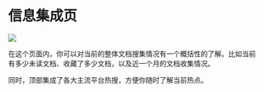 # 信息集成页

![](https://oss.link.qingyon.com/images/202503252057064.png)

在这个页面内，你可以对当前的整体文档搜集情况有一个概括性的了解。比如当前有多少未读文档、收藏了多少文档，以及近一个月的文档收集情况。

同时，顶部集成了各大主流平台热搜，方便你随时了解当前热点。